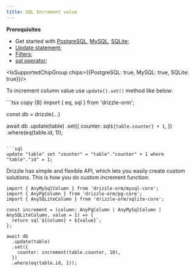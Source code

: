 ```yaml
---
title: SQL Increment value
---
```


**Prerequisites**
- Get started with [PostgreSQL](/docs/get-started-postgresql), [MySQL](/docs/get-started-mysql), [SQLite](/docs/get-started-sqlite);
- [Update statement](/docs/update);
- [Filters](/docs/operators);
- [sql operator](/docs/sql);

<IsSupportedChipGroup chips={{PostgreSQL: true, MySQL: true, SQLite: true}}/>

To increment column value use `update().set()` method like below:

<Section>
```tsx copy {8}
import { eq, sql } from 'drizzle-orm';

const db = drizzle(...)
  
await db
  .update(table)
  .set({
    counter: sql`${table.counter} + 1`,
  })
  .where(eq(table.id, 1));
```

```sql
update "table" set "counter" = "table"."counter" + 1 where "table"."id" = 1;
```
</Section>

Drizzle has simple and flexible API, which lets you easily create custom solutions. This is how you do custom increment function:

```tsx copy
import { AnyMySqlColumn } from 'drizzle-orm/mysql-core';
import { AnyPgColumn } from 'drizzle-orm/pg-core';
import { AnySQLiteColumn } from 'drizzle-orm/sqlite-core';

const increment = (column: AnyPgColumn | AnyMySqlColumn | AnySQLiteColumn, value = 1) => {
  return sql`${column} + ${value}`;
};

await db
  .update(table)
  .set({
    counter: increment(table.counter, 10),
  })
  .where(eq(table.id, 1));
```
